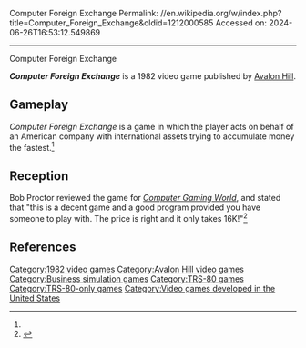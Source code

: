 Computer Foreign Exchange
Permalink: //en.wikipedia.org/w/index.php?title=Computer_Foreign_Exchange&oldid=1212000585
Accessed on: 2024-06-26T16:53:12.549869



------
Computer Foreign Exchange
{{Short description|1982 video game}}
{{Orphan|date=March 2024}}

{{Infobox video game
| collapsible = 
| state = 
| italic title = 
| title = Computer Foreign Exchange
| image = Computer Foreign Exchange cover.jpg
| alt = 
| caption = 
| developer = [[Avalon Hill]]
| publisher = [[Avalon Hill]]
| series = 
| engine = 
| platforms = [[TRS-80]]
| released = 1982
| genre = 
| modes = 
}}'''''Computer Foreign Exchange''''' is a 1982 video game published by [[Avalon Hill]].

==Gameplay==
''Computer Foreign Exchange'' is a game in which the player acts on behalf of an American company with international assets trying to accumulate money the fastest.<ref name="CGW7"/>

==Reception==
Bob Proctor reviewed the game for ''[[Computer Gaming World]]'', and stated that "this is a decent game and a good program provided you have someone to play with. The price is right and it only takes 16K!"<ref name="CGW7">{{cite magazine |last=Proctor |first=Bob |title=Micro - Reviews |magazine=Computer Gaming World |date=Nov–Dec 1982 |volume=1 |issue=7 |pages=42}}</ref>

==References==
{{Reflist}}

[[Category:1982 video games]]
[[Category:Avalon Hill video games]]
[[Category:Business simulation games]]
[[Category:TRS-80 games]]
[[Category:TRS-80-only games]]
[[Category:Video games developed in the United States]]